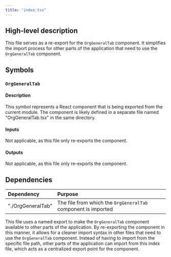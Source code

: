 ```yaml
---
title: "index.tsx"
---
```


## High-level description
This file serves as a re-export for the `OrgGeneralTab` component. It simplifies the import process for other parts of the application that need to use the `OrgGeneralTab` component.

## Symbols

### `OrgGeneralTab`
#### Description
This symbol represents a React component that is being exported from the current module. The component is likely defined in a separate file named "OrgGeneralTab.tsx" in the same directory.

#### Inputs
Not applicable, as this file only re-exports the component.

#### Outputs
Not applicable, as this file only re-exports the component.

## Dependencies
| Dependency | Purpose |
|:-----------|:--------|
| "./OrgGeneralTab" | The file from which the `OrgGeneralTab` component is imported |

This file uses a named export to make the `OrgGeneralTab` component available to other parts of the application. By re-exporting the component in this manner, it allows for a cleaner import syntax in other files that need to use the `OrgGeneralTab` component. Instead of having to import from the specific file path, other parts of the application can import from this index file, which acts as a centralized export point for the component.